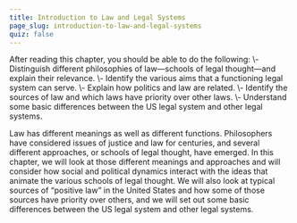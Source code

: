 ```yaml
---
title: Introduction to Law and Legal Systems
page_slug: introduction-to-law-and-legal-systems
quiz: false
---
```

<div className="content-chunk" data-subsection-id = "Introduction-to-Law-and-Legal-Systems-23pt">
<Info title="LEARNING OBJECTIVES">After reading this chapter, you should be able to do the following:  
\- Distinguish different philosophies of law—schools of legal thought—and explain their relevance.  
\- Identify the various aims that a functioning legal system can serve.  
\- Explain how politics and law are related.  
\- Identify the sources of law and which laws have priority over other laws.  
\- Understand some basic differences between the US legal system and other legal systems.</Info>

Law has different meanings as well as different functions. Philosophers have considered issues of justice and law for centuries, and several different approaches, or schools of legal thought, have emerged. In this chapter, we will look at those different meanings and approaches and will consider how social and political dynamics interact with the ideas that animate the various schools of legal thought. We will also look at typical sources of “positive law” in the United States and how some of those sources have priority over others, and we will set out some basic differences between the US legal system and other legal systems.
</div>
